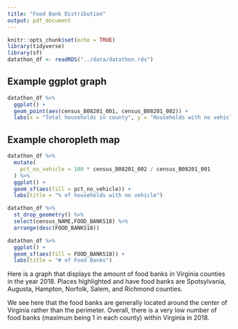 ```yaml
---
title: "Food Bank Distribution"
output: pdf_document
---
```


```r
knitr::opts_chunk$set(echo = TRUE)
library(tidyverse)
library(sf)
datathon_df <- readRDS("../data/datathon.rds")
```

## Example ggplot graph

```r
datathon_df %>%
  ggplot() +
  geom_point(aes(census_B08201_001, census_B08201_002)) +
  labs(x = "Total households in county", y = "Households with no vehicles")
```

## Example choropleth map

```r
datathon_df %>%
  mutate(
    pct_no_vehicle = 100 * census_B08201_002 / census_B08201_001
  ) %>%
  ggplot() +
  geom_sf(aes(fill = pct_no_vehicle)) +
  labs(title = "% of households with no vehicle")
```

```r
datathon_df %>%
  st_drop_geometry() %>%
  select(census_NAME,FOOD_BANKS18) %>%
  arrange(desc(FOOD_BANKS18))
```
```r
datathon_df %>%
  ggplot() +
  geom_sf(aes(fill = FOOD_BANKS18)) +
  labs(title = "# of Food Banks")
```
Here is a graph that displays the amount of food banks in Virginia counties in the year 2018. Places highlighted and have food banks are Spotsylvania, Augusta, Hampton, Norfolk, Salem, and Richmond counties. 

We see here that the food banks are generally located around the center of Virginia rather than the perimeter. Overall, there is a very low number of food banks (maximum being 1 in each county) within Virginia in 2018.
